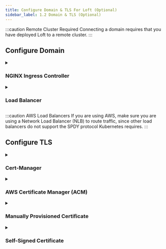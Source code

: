 ```yaml
---
title: Configure Domain & TLS For Loft (Optional)
sidebar_label: 1.2 Domain & TLS (Optional)
---
```





:::caution Remote Cluster Required
Connecting a domain requires that you have deployed Loft to a remote cluster.
:::


## Configure Domain

<details>
  <summary>

### NGINX Ingress Controller

  </summary>

<Tabs
  defaultValue="auto"
  values={[
    { label: 'Automatic or Existing Installation', value: 'auto', },
    { label: 'Manual Ingress Controller Installation', value: 'manual', },
  ]
}>
<TabItem value="auto">

<Flow id="nginx-ingress-automatic-install">
  <Step>

Run the command:
```yaml
loft start --host=loft.mydomain.tld     # Make sure to change `loft.mydomain.tld`
```

  </Step>
  <Step>
    <FragmentAdminSetVersion/>
  </Step>
  <Step>
    <FragmentAdminUpgrade/>
  </Step>
  <Step>

Determine the External-IP address:
```
kubectl get ingress -n loft
NAME           CLASS    HOSTS                ADDRESS          PORTS     AGE
loft-ingress   <none>   loft.mydomain.tld    x.x.x.x          80, 443   10m
```

  </Step>
  <Step>

[Set up a DNS A record](https://www.google.com/search?q=set+up+a+record+dns) to the ingress address (x.x.x.x). Make sure Loft is reachable at the address via:

```
curl https://loft.mydomain.tld/version --insecure
{"kind":"Version","apiVersion":"version.loft.sh","metadata":{"creationTimestamp":null},"version":"v1.15.0","major":"1","minor":"15","instance":"","kubeVersion":"v1.21.3-gke.2001"}
```

  </Step>
</Flow>

</TabItem>
<TabItem value="manual">

<Flow id="nginx-ingress-manual-install">
  <Step>

Deploy `nginx-ingress` controller to your cluster:
```bash
helm upgrade --install ingress-nginx ingress-nginx --repository-config='' \
  -n ingress-nginx --create-namespace \
  --repo https://kubernetes.github.io/ingress-nginx \
  --set-string controller.config.hsts=false \
  --wait
```

  </Step>
  <Step>

Determine the External-IP address:
```
kubectl get ingress -n loft
NAME           CLASS    HOSTS                ADDRESS          PORTS     AGE
loft-ingress   <none>   loft.mydomain.tld    x.x.x.x          80, 443   10m
                                             ^^^^^^^
```

  </Step>
  <Step>

[Set up a DNS A record](https://www.google.com/search?q=set+up+a+record+dns) to the ingress address (x.x.x.x). Make sure Loft is reachable at the address via:

```
curl https://loft.mydomain.tld/version --insecure
{"kind":"Version","apiVersion":"version.loft.sh","metadata":{"creationTimestamp":null},"version":"v1.15.0","major":"1","minor":"15","instance":"","kubeVersion":"v1.21.3-gke.2001"}
```

  </Step>
  <Step>

Edit your existing `loft.yaml` file or create a new file named `loft.yaml` with the following content:
```yaml
ingress:
  enabled: true
  host: "loft.mydomain.tld"   # Make sure to change this
  ingressClass: "nginx"       # Optional
```

  </Step>
  <Step>
    <FragmentAdminSetVersion/>
  </Step>
  <Step>
    <FragmentAdminUpgrade/>
  </Step>
</Flow>

</TabItem>
</Tabs>

</details>

<details>
  <summary>

### Load Balancer

  </summary>

<Flow id="domain-lb">
  <Step>

Create a file named `loft-loadbalancer.yaml` with the following content:

<Tabs
  defaultValue="elb"
  values={[
    { label: 'AWS ELB + ACM', value: 'elb', },
    { label: 'Other Load Balancers', value: 'other', },
  ]
}>
<TabItem value="elb">

```yaml {5-6}
apiVersion: v1
kind: Service
metadata:
  annotations:
    # Make sure to adjust the next line:
    service.beta.kubernetes.io/aws-load-balancer-ssl-cert: "arn:aws:acm:eu-west-2:xxx:certificate/xxx"
    service.beta.kubernetes.io/aws-load-balancer-ssl-ports: "443"
    service.beta.kubernetes.io/aws-load-balancer-backend-protocol: "tcp"
    service.beta.kubernetes.io/aws-load-balancer-type: "nlb"
  name: loft-loadbalancer
  namespace: loft
spec:
  type: LoadBalancer
  ports:
  - name: http
    port: 80
    protocol: TCP
    targetPort: 80
  - name: https
    port: 443
    protocol: TCP
    targetPort: 80
  selector:
    app: loft
    release: loft
```

</TabItem>
<TabItem value="other">

```yaml
apiVersion: v1
kind: Service
metadata:
  name: loft-loadbalancer
  namespace: loft
spec:
  type: LoadBalancer
  ports:
    - name: https
      port: 443
      targetPort: 443
      protocol: TCP
  selector:
    app: loft
    release: loft
```

</TabItem>
</Tabs>

  </Step>
  <Step>

Create the load balancer with this command:
```
kubectl apply -f loft-loadbalancer.yaml
```

  </Step>
  <Step>

Wait until the load balancer receives an External-IP address:
```
kubectl get svc loft-loadbalancer -n loft
NAME                    TYPE           CLUSTER-IP      EXTERNAL-IP      PORT(S)          AGE
loft-loadbalancer       LoadBalancer   10.112.2.142    x.x.x.x          443:30933/TCP    3m16s
                                                       ^^^^^^^
```

  </Step>
  <Step>

Make sure Loft is reachable at the external ip address via:
```
curl https://x.x.x.x/version --insecure
{"kind":"Version","apiVersion":"version.loft.sh","metadata":{"creationTimestamp":null},"version":"v1.15.0","major":"1","minor":"15","instance":"","kubeVersion":"v1.21.3-gke.2001"}
```

  </Step>
</Flow>

</details>

:::caution AWS Load Balancers
If you are using AWS, make sure you are using a Network Load Balancer (NLB) to route traffic, since other load balancers do not support the SPDY protocol Kubernetes requires.
:::



## Configure TLS

<details>
  <summary>

### Cert-Manager

  </summary>

<Flow id="cert-manager">
  <Step>

Install `cert-manager` to your cluster:
```bash
helm upgrade --install  cert-manager cert-manager  --repository-config=''\
  --namespace cert-manager  --create-namespace \
  --repo https://charts.jetstack.io \
  --set installCRDs=true \
  --wait
```

  </Step>
  <Step>

Edit your existing `loft.yaml` file, or create a new file named `loft.yaml` with content:
```yaml {3-4}
ingress:
  annotations:
    # Make sure the following line matches the name of your issuer (or use the section below to create one)
    cert-manager.io/cluster-issuer: lets-encrypt-http-issuer
  tls:
    enabled: true
    secret: tls-loft

certIssuer:
  create: true                                      # Change this if you already have your own cert-issuer
  name: lets-encrypt-http-issuer
  email: "YOUR_EMAIL"                               # REQUIRED
  secretName: loft-letsencrypt-credentials
  httpResolver:
    enabled: true
    ingressClass: nginx
  resolvers: []
  server: https://acme-v02.api.letsencrypt.org/directory
```

  </Step>
  <Step>
    <FragmentAdminSetVersion/>
  </Step>
  <Step>
    <FragmentAdminUpgrade/>
  </Step>
</Flow>

</details>

<details>
  <summary>

### AWS Certificate Manager (ACM)

  </summary>

<Tabs
  defaultValue="ingress"
  values={[
    { label: 'Domain via Ingress', value: 'ingress', },
    { label: 'Domain via Load Balancer', value: 'lb', },
  ]
}>
<TabItem value="ingress">

<Flow id="acm-ingress">
  <Step>

Determine the External-IP address of your ingress:
```
kubectl get ingress -n loft
NAME           CLASS    HOSTS                ADDRESS          PORTS     AGE
loft-ingress   <none>   loft.mydomain.tld    x.x.x.x          80, 443   10m
                                             ^^^^^^^
```

  </Step>
  <Step>

Find the AWS Elastic Load Balancer(ELB) for this IP address in the AWS console

  </Step>
  <Step>

Switch to the tab `Listeners`

  </Step>
  <Step>

In the column "SSL Certificates", click on the link `View/edit certificates`

  </Step>
  <Step>

Click on the `+` Synbol next to the tab `Certificates` and add your Access Control Manager (ACM) managed certificate to the ingress controller's Load Balancer

  </Step>
</Flow>

</TabItem>
<TabItem value="lb">

Make sure to follow the [Load Balancer > AWS ELB + ACM](#1-configure-domain) guide above.

</TabItem>
</Tabs>

</details>

<details>
  <summary>

### Manually Provisioned Certificate

  </summary>

<Flow id="cert-manual">
  <Step>

Create a Kubernetes secret from your certificate:
```bash
kubectl create secret generic tls-loft -n loft --type=kubernetes.io/tls \
  --from-file=tls.crt=tls.crt \
  --from-file=tls.key=tls.key
```

  </Step>
  <Step>

Edit your existing `loft.yaml` file, or create a new file named `loft.yaml` with content:

<Tabs
  defaultValue="ingress"
  values={[
    { label: 'Loft Ingress handles TLS', value: 'ingress', },
    { label: 'Loft Pod handles TLS', value: 'loft', },
    { label: 'Load Balancer handles TLS', value: 'lb', },
  ]
}>
<TabItem value="ingress">

```yaml
ingress:
  tls:
    enabled: true
    secret: tls-loft      # Make sure this matches the name of your cert from the previous step
```

</TabItem>
<TabItem value="loft">

```yaml
tls:
  enabled: true
  secret: tls-loft      # Make sure this matches the name of your cert from the previous step
```

</TabItem>
<TabItem value="lb">

This must be configured outside of the Loft deployment

</TabItem>
</Tabs>

  </Step>
  <Step>
    <FragmentAdminSetVersion/>
  </Step>
  <Step>
    <FragmentAdminUpgrade/>
  </Step>
</Flow>

</details>

<details>
  <summary>

### Self-Signed Certificate

  </summary>

<Flow id="cert-self-signed">
  <Step>

Create a new private key:
```
openssl genrsa -out tls.key 4096
```

  </Step>
  <Step>

Create a file named `ssl.conf` with the following content:
``` {9-12,26-27}
[ req ]
default_bits       = 4096
distinguished_name = req_distinguished_name
x509_extensions    = v3_ca
req_extensions     = v3_req
x509_extensions    = usr_cert

[ req_distinguished_name ]
organizationName          = Organization Name (eg, company)
organizationName_default  = loft
commonName                = Common Name (e.g. server FQDN or YOUR name)
commonName_default        = loft.mydomain.tld

[ usr_cert ]
basicConstraints  = CA:FALSE
nsCertType        = client, server
keyUsage          = digitalSignature
extendedKeyUsage  = serverAuth, clientAuth

[ v3_req ]
subjectAltName   = @alt_names
extendedKeyUsage = serverAuth, clientAuth
basicConstraints = CA:FALSE
keyUsage         = digitalSignature

[ alt_names ]
DNS.1 = localhost
```

  </Step>
  <Step>

Create a certificate signing request:
```bash
openssl req -new -sha256 \
    -out tls.csr \
    -key tls.key \
    -config ssl.conf
```

  </Step>
  <Step>

Generate the certificate:
```bash
openssl x509 -req \
    -sha256 \
    -days 3650 \
    -in tls.csr \
    -signkey tls.key \
    -out tls.crt \
    -extensions v3_req \
    -extfile ssl.conf
```

  </Step>
  <Step>

Create a Kubernetes secret from your certificate:
```bash
kubectl create secret generic tls-loft -n loft --type=kubernetes.io/tls \
  --from-file=tls.crt=tls.crt \
  --from-file=tls.key=tls.key
```

  </Step>
  <Step>

Edit your existing `loft.yaml` file, or create a new file named `loft.yaml` with content:

<Tabs
  defaultValue="ingress"
  values={[
    { label: 'Loft Ingress handles TLS', value: 'ingress', },
    { label: 'Loft Pod handles TLS', value: 'loft', },
    { label: 'Load Balancer handles TLS', value: 'lb', },
  ]
}>
<TabItem value="ingress">

```yaml
ingress:
  tls:
    enabled: true
    secret: tls-loft      # Make sure this matches the name of your cert from the previous step
```

</TabItem>
<TabItem value="loft">

```yaml
tls:
  enabled: true
  secret: tls-loft      # Make sure this matches the name of your cert from the previous step
```

</TabItem>
<TabItem value="lb">

This must be configured outside of the Loft deployment

</TabItem>
</Tabs>

  </Step>
  <Step>
    <FragmentAdminSetVersion/>
  </Step>
  <Step>
    <FragmentAdminUpgrade/>
  </Step>
</Flow>

</details>
